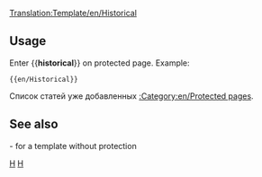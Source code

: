 <noinclude>[[Translation:Template/en/Historical]]</noinclude><noinclude></noinclude>{{en/Ambox| type  = protected
| text  = <strong>Note</strong><br>This article is for historical purposes only, and as a result is protected against further edits.
}}<includeonly>{{{1|[[Category:en/Protected pages]]}}}</includeonly><noinclude>

==Usage==
Enter <nowiki>{{</nowiki>'''historical'''<nowiki>}}</nowiki> on protected page. Example:
<pre>{{en/Historical}}</pre>
Список статей уже добавленных [[:Category:en/Protected pages]].
==See also==
{{en/S|en/Historic}}- for a template without protection

[[Category:en/Templates|H]][[Category:en/Message boxes|H]]</noinclude>
